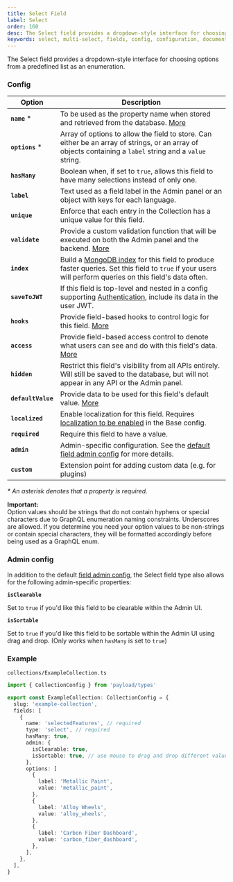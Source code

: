 ```yaml
---
title: Select Field
label: Select
order: 160
desc: The Select field provides a dropdown-style interface for choosing options from a predefined list. Learn how to use Select fields, see examples and options.
keywords: select, multi-select, fields, config, configuration, documentation, Content Management System, cms, headless, javascript, node, react, express
---
```


<Banner>
  The Select field provides a dropdown-style interface for choosing options from a predefined list
  as an enumeration.
</Banner>

<LightDarkImage
  srcLight="https://payloadcms.com/images/docs/fields/select.png"
  srcDark="https://payloadcms.com/images/docs/fields/select-dark.png"
  alt="Shows a Select field in the Payload admin panel"
  caption="Admin panel screenshot of a Select field"
/>

### Config

| Option             | Description                                                                                                                                                                                         |
| ------------------ | --------------------------------------------------------------------------------------------------------------------------------------------------------------------------------------------------- |
| **`name`** \*      | To be used as the property name when stored and retrieved from the database. [More](/docs/fields/overview#field-names)                                                                              |
| **`options`** \*   | Array of options to allow the field to store. Can either be an array of strings, or an array of objects containing a `label` string and a `value` string.                                           |
| **`hasMany`**      | Boolean when, if set to `true`, allows this field to have many selections instead of only one.                                                                                                      |
| **`label`**        | Text used as a field label in the Admin panel or an object with keys for each language.                                                                                                             |
| **`unique`**       | Enforce that each entry in the Collection has a unique value for this field.                                                                                                                        |
| **`validate`**     | Provide a custom validation function that will be executed on both the Admin panel and the backend. [More](/docs/fields/overview#validation)                                                        |
| **`index`**        | Build a [MongoDB index](https://docs.mongodb.com/manual/indexes/) for this field to produce faster queries. Set this field to `true` if your users will perform queries on this field's data often. |
| **`saveToJWT`**    | If this field is top-level and nested in a config supporting [Authentication](/docs/authentication/config), include its data in the user JWT.                                                       |
| **`hooks`**        | Provide field-based hooks to control logic for this field. [More](/docs/fields/overview#field-level-hooks)                                                                                          |
| **`access`**       | Provide field-based access control to denote what users can see and do with this field's data. [More](/docs/fields/overview#field-level-access-control)                                             |
| **`hidden`**       | Restrict this field's visibility from all APIs entirely. Will still be saved to the database, but will not appear in any API or the Admin panel.                                                    |
| **`defaultValue`** | Provide data to be used for this field's default value. [More](/docs/fields/overview#default-values)                                                                                                |
| **`localized`**    | Enable localization for this field. Requires [localization to be enabled](/docs/configuration/localization) in the Base config.                                                                     |
| **`required`**     | Require this field to have a value.                                                                                                                                                                 |
| **`admin`**        | Admin-specific configuration. See the [default field admin config](/docs/fields/overview#admin-config) for more details.                                                                            |
| **`custom`**       | Extension point for adding custom data (e.g. for plugins)                                                                                                                                           |

_\* An asterisk denotes that a property is required._

<Banner type="warning">
  <strong>Important:</strong>
  <br />
  Option values should be strings that do not contain hyphens or special characters due to GraphQL
  enumeration naming constraints. Underscores are allowed. If you determine you need your option
  values to be non-strings or contain special characters, they will be formatted accordingly before
  being used as a GraphQL enum.
</Banner>

### Admin config

In addition to the default [field admin config](/docs/fields/overview#admin-config), the Select field type also allows for the following admin-specific properties:

**`isClearable`**

Set to `true` if you'd like this field to be clearable within the Admin UI.

**`isSortable`**

Set to `true` if you'd like this field to be sortable within the Admin UI using drag and drop. (Only works when `hasMany` is set to `true`)

### Example

`collections/ExampleCollection.ts`

```ts
import { CollectionConfig } from 'payload/types'

export const ExampleCollection: CollectionConfig = {
  slug: 'example-collection',
  fields: [
    {
      name: 'selectedFeatures', // required
      type: 'select', // required
      hasMany: true,
      admin: {
        isClearable: true,
        isSortable: true, // use mouse to drag and drop different values, and sort them according to your choice
      },
      options: [
        {
          label: 'Metallic Paint',
          value: 'metallic_paint',
        },
        {
          label: 'Alloy Wheels',
          value: 'alloy_wheels',
        },
        {
          label: 'Carbon Fiber Dashboard',
          value: 'carbon_fiber_dashboard',
        },
      ],
    },
  ],
}
```
